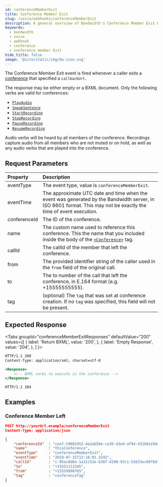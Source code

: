 ```yaml
---
id: conferenceMemberExit
title: Conference Member Exit
slug: /voice/webhooks/conferenceMemberExit
description: A general overview of Bandwidth's Conference Member Exit Webhook
keywords:
  - bandwidth
  - voice
  - webhook
  - conference
  - conference member Exit
hide_title: false
image: '@site/static/img/bw-icon.svg'
---
```



The Conference Member Exit event is fired whenever a caller exits a [conference](/docs/voice/bxml/conference) that specified a `callbackUrl`.

The response may be either empty or a BXML document. Only the following verbs are valid for conferences:
  * [`PlayAudio`](/docs/voice/bxml/playAudio)
  * [`SpeakSentence`](/docs/voice/bxml/speakSentence)
  * [`StartRecording`](/docs/voice/bxml/startRecording)
  * [`StopRecording`](/docs/voice/bxml/stopRecording)
  * [`PauseRecording`](/docs/voice/bxml/pauseRecording)
  * [`ResumeRecording`](/docs/voice/bxml/resumeRecording)

Audio verbs will be heard by all members of the conference. Recordings capture audio from all members who are not muted or on hold, as well as any audio verbs that are played into the conference.

## Request Parameters

| Property         | Description |
|:-----------------|:------------|
| eventType        | The event type, value is `conferenceMemberExit`. |
| eventTime        | The approximate UTC date and time when the event was generated by the Bandwidth server, in ISO 8601 format. This may not be exactly the time of event execution. |
| conferenceId     | The ID of the conference. |
| name             | The custom name used to reference this conference. This the name that you included inside the body of the [`<Conference>`](/docs/voice/bxml/conference) tag. |
| callId           | The callId of the member that left the conference. |
| from             | The provided identifier string of the caller used in the `from` field of the original call. |
| to               | The to number of the call that left the conference, in E.164 format (e.g. +15555555555). |
| tag              | (optional) The `tag` that was set at conference creation. If no `tag` was specified, this field will not be present. |

## Expected Response

<Tabs
  groupId="conferenceMemberExitResponses"
  defaultValue="200"
  values={[
    { label: 'Return BXML', value: '200', },
    { label: 'Empty Response', value: '204', },
  ]
}>
<TabItem value="200">

```xml
HTTP/1.1 200
Content-Type: application/xml; charset=utf-8

<Response>
    <!-- BXML verbs to execute in the conference -->
</Response>
```

</TabItem>
<TabItem value="204">

```http
HTTP/1.1 204
```

</TabItem>
</Tabs>

## Examples

### Conference Member Left

```json
POST http://yourUrl.example/conferenceMemberExit
Content-Type: application/json

{
    "conferenceId"  : "conf-59082d52-4a2ab5be-ce26-43ed-af94-431b8a19d4e3",
    "name"          : "thisConference",
    "eventType"     : "conferenceMemberExit",
    "eventTime"     : "2019-07-31T13:16:01.324Z",
    "callId"        : "c-95ac8d6e-1a31c52e-b38f-4198-93c1-51633ec68f8d",
    "to"            : "+15551112345",
    "from"          : "+15559998765",
    "tag"           : "conferenceTag"
}
```
